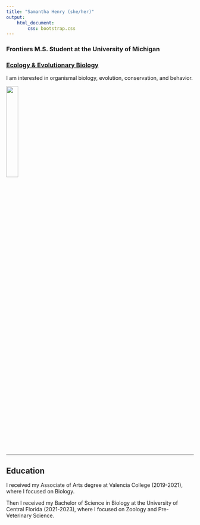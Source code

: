```yaml
---
title: "Samantha Henry (she/her)"
output: 
    html_document:
        css: bootstrap.css
---
```


### Frontiers M.S. Student at the University of Michigan
### [Ecology & Evolutionary Biology](https://lsa.umich.edu/eeb/people/graduate-students/henrysam.html)

I am interested in organismal biology, evolution, conservation, and behavior.

<img src="files/reduced_quality3.jpg" style="width:25%">

---

## Education

I received my Associate of Arts degree at Valencia College (2019-2021), where I
focused on Biology.

Then I received my Bachelor of Science in Biology at the University of Central
Florida (2021-2023), where I focused on Zoology and Pre-Veterinary Science.
